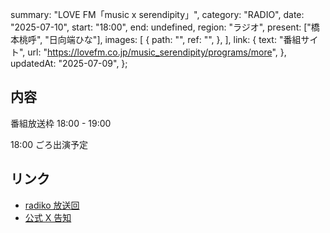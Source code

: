   summary: "LOVE FM「music x serendipity」",
  category: "RADIO",
  date: "2025-07-10",
  start: "18:00",
  end: undefined,
  region: "ラジオ",
  present: ["橋本桃呼", "日向端ひな"],
  images: [
    {
      path: "",
      ref: "",
    },
  ],
  link: {
    text: "番組サイト",
    url: "https://lovefm.co.jp/music_serendipity/programs/more",
  },
  updatedAt: "2025-07-09",
};

## 内容

番組放送枠 18:00 - 19:00

18:00 ごろ出演予定

## リンク

- [radiko 放送回](https://radiko.jp/share/?sid=LOVEFM&t=20250710180000)
- [公式 X 告知](https://x.com/takanenofficial/status/1942871358289195370)
